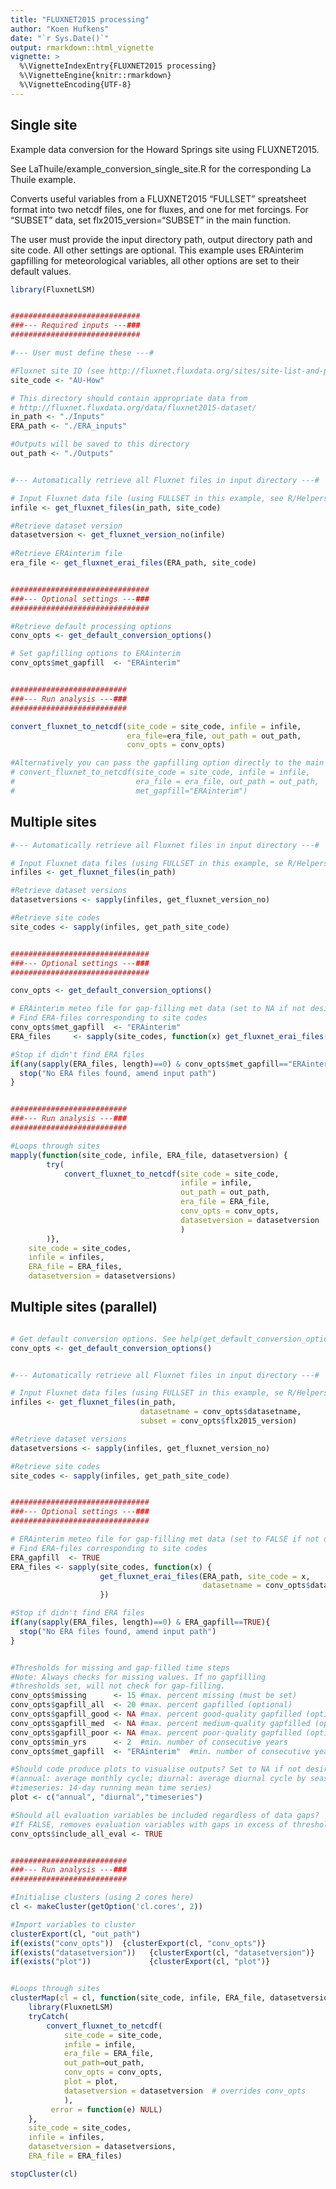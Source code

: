 ```yaml
---
title: "FLUXNET2015 processing"
author: "Koen Hufkens"
date: "`r Sys.Date()`"
output: rmarkdown::html_vignette
vignette: >
  %\VignetteIndexEntry{FLUXNET2015 processing}
  %\VignetteEngine{knitr::rmarkdown}
  %\VignetteEncoding{UTF-8}
---
```


## Single site

Example data conversion for the Howard Springs site using FLUXNET2015.

See LaThuile/example_conversion_single_site.R for the corresponding La Thuile example.

Converts useful variables from a FLUXNET2015 "FULLSET" spreatsheet format into two
netcdf files, one for fluxes, and one for met forcings. For "SUBSET" data,
set flx2015_version="SUBSET" in the main function.
 
The user must provide the input directory path, output directory path 
and site code. All other settings are optional. This example uses ERAinterim gapfilling for
meteorological variables, all other options are set to their default values.
 
```r
library(FluxnetLSM) 


#############################
###--- Required inputs ---###
#############################

#--- User must define these ---#

#Fluxnet site ID (see http://fluxnet.fluxdata.org/sites/site-list-and-pages/)
site_code <- "AU-How"

# This directory should contain appropriate data from 
# http://fluxnet.fluxdata.org/data/fluxnet2015-dataset/
in_path <- "./Inputs"
ERA_path <- "./ERA_inputs"

#Outputs will be saved to this directory
out_path <- "./Outputs"


#--- Automatically retrieve all Fluxnet files in input directory ---#

# Input Fluxnet data file (using FULLSET in this example, see R/Helpers.R for details)
infile <- get_fluxnet_files(in_path, site_code)

#Retrieve dataset version
datasetversion <- get_fluxnet_version_no(infile)
  
#Retrieve ERAinterim file
era_file <- get_fluxnet_erai_files(ERA_path, site_code)


###############################
###--- Optional settings ---###
###############################

#Retrieve default processing options
conv_opts <- get_default_conversion_options()

# Set gapfilling options to ERAinterim
conv_opts$met_gapfill  <- "ERAinterim"


##########################
###--- Run analysis ---###
##########################

convert_fluxnet_to_netcdf(site_code = site_code, infile = infile,
                          era_file=era_file, out_path = out_path,
                          conv_opts = conv_opts)

#Alternatively you can pass the gapfilling option directly to the main function:
# convert_fluxnet_to_netcdf(site_code = site_code, infile = infile, 
#                           era_file = era_file, out_path = out_path,
#                           met_gapfill="ERAinterim")

```

## Multiple sites

```r
#--- Automatically retrieve all Fluxnet files in input directory ---#

# Input Fluxnet data files (using FULLSET in this example, se R/Helpers.R for details)
infiles <- get_fluxnet_files(in_path)

#Retrieve dataset versions
datasetversions <- sapply(infiles, get_fluxnet_version_no)

#Retrieve site codes
site_codes <- sapply(infiles, get_path_site_code)


###############################
###--- Optional settings ---###
###############################

conv_opts <- get_default_conversion_options()

# ERAinterim meteo file for gap-filling met data (set to NA if not desired)
# Find ERA-files corresponding to site codes
conv_opts$met_gapfill  <- "ERAinterim"
ERA_files     <- sapply(site_codes, function(x) get_fluxnet_erai_files(ERA_path, site_code=x))

#Stop if didn't find ERA files
if(any(sapply(ERA_files, length)==0) & conv_opts$met_gapfill=="ERAinterim"){
  stop("No ERA files found, amend input path")
}


##########################
###--- Run analysis ---###
##########################

#Loops through sites
mapply(function(site_code, infile, ERA_file, datasetversion) {
        try(
            convert_fluxnet_to_netcdf(site_code = site_code,
                                      infile = infile,
                                      out_path = out_path,
                                      era_file = ERA_file,
                                      conv_opts = conv_opts,
                                      datasetversion = datasetversion
                                      )
        )},
    site_code = site_codes,
    infile = infiles,
    ERA_file = ERA_files,
    datasetversion = datasetversions)
```

## Multiple sites (parallel)

```r

# Get default conversion options. See help(get_default_conversion_options)
conv_opts <- get_default_conversion_options()


#--- Automatically retrieve all Fluxnet files in input directory ---#

# Input Fluxnet data files (using FULLSET in this example, se R/Helpers.R for details)
infiles <- get_fluxnet_files(in_path,
                             datasetname = conv_opts$datasetname,
                             subset = conv_opts$flx2015_version)

#Retrieve dataset versions
datasetversions <- sapply(infiles, get_fluxnet_version_no)

#Retrieve site codes
site_codes <- sapply(infiles, get_path_site_code)


###############################
###--- Optional settings ---###
###############################

# ERAinterim meteo file for gap-filling met data (set to FALSE if not desired)
# Find ERA-files corresponding to site codes
ERA_gapfill  <- TRUE
ERA_files <- sapply(site_codes, function(x) {
                    get_fluxnet_erai_files(ERA_path, site_code = x,
                                           datasetname = conv_opts$datasetname)
                    })

#Stop if didn't find ERA files
if(any(sapply(ERA_files, length)==0) & ERA_gapfill==TRUE){
  stop("No ERA files found, amend input path")
}


#Thresholds for missing and gap-filled time steps
#Note: Always checks for missing values. If no gapfilling 
#thresholds set, will not check for gap-filling.
conv_opts$missing      <- 15 #max. percent missing (must be set)
conv_opts$gapfill_all  <- 20 #max. percent gapfilled (optional)
conv_opts$gapfill_good <- NA #max. percent good-quality gapfilled (optional, ignored if gapfill_all set)
conv_opts$gapfill_med  <- NA #max. percent medium-quality gapfilled (optional, ignored if gapfill_all set)
conv_opts$gapfill_poor <- NA #max. percent poor-quality gapfilled (optional, ignored if gapfill_all set)
conv_opts$min_yrs      <- 2  #min. number of consecutive years
conv_opts$met_gapfill  <- "ERAinterim"  #min. number of consecutive years

#Should code produce plots to visualise outputs? Set to NA if not desired.
#(annual: average monthly cycle; diurnal: average diurnal cycle by season;
#timeseries: 14-day running mean time series)
plot <- c("annual", "diurnal","timeseries")

#Should all evaluation variables be included regardless of data gaps?
#If FALSE, removes evaluation variables with gaps in excess of thresholds
conv_opts$include_all_eval <- TRUE


##########################
###--- Run analysis ---###
##########################

#Initialise clusters (using 2 cores here)
cl <- makeCluster(getOption('cl.cores', 2))

#Import variables to cluster
clusterExport(cl, "out_path")
if(exists("conv_opts"))  {clusterExport(cl, "conv_opts")}
if(exists("datasetversion"))   {clusterExport(cl, "datasetversion")}
if(exists("plot"))             {clusterExport(cl, "plot")}


#Loops through sites
clusterMap(cl = cl, function(site_code, infile, ERA_file, datasetversion) {
    library(FluxnetLSM)
    tryCatch(
        convert_fluxnet_to_netcdf(
            site_code = site_code,
            infile = infile,
            era_file = ERA_file,
            out_path=out_path,
            conv_opts = conv_opts,
            plot = plot,
            datasetversion = datasetversion  # overrides conv_opts
            ),
         error = function(e) NULL)
    },
    site_code = site_codes,
    infile = infiles,
    datasetversion = datasetversions,
    ERA_file = ERA_files)

stopCluster(cl)
```



